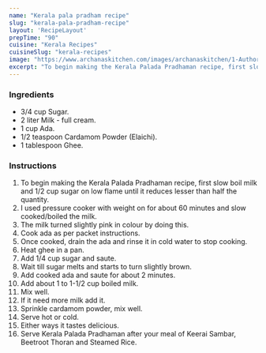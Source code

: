---
name: "Kerala pala pradham recipe"
slug: "kerala-pala-pradham-recipe"
layout: 'RecipeLayout'
prepTime: "90"
cuisine: "Kerala Recipes"
cuisineSlug: "kerala-recipes"
image: "https://www.archanaskitchen.com/images/archanaskitchen/1-Author/jyothir/Kerala_Palada_Pradhaman.jpg"
excerpt: "To begin making the Kerala Palada Pradhaman recipe, first slow boil milk and 12 cup sugar on low flame until it reduces lesser than half the quantity"
---

### Ingredients

- 3/4 cup Sugar.
- 2 liter Milk - full cream.
- 1 cup Ada.
- 1/2 teaspoon Cardamom Powder (Elaichi).
- 1 tablespoon Ghee.

### Instructions

1. To begin making the Kerala Palada Pradhaman recipe, first slow boil milk and 1/2 cup sugar on low flame until it reduces lesser than half the quantity.
1. I used pressure cooker with weight on for about 60 minutes and slow cooked/boiled the milk.
1. The milk turned slightly pink in colour by doing this.
1. Cook ada as per packet instructions.
1. Once cooked, drain the ada and rinse it in cold water to stop cooking.
1. Heat ghee in a pan.
1. Add 1/4 cup sugar and saute.
1. Wait till sugar melts and starts to turn slightly brown.
1. Add cooked ada and saute for about 2 minutes.
1. Add about 1 to 1-1/2 cup boiled milk.
1. Mix well.
1. If it need more milk add it.
1. Sprinkle cardamom powder, mix well.
1. Serve hot or cold.
1. Either ways it tastes delicious.
1. Serve Kerala Palada Pradhaman after your meal of Keerai Sambar, Beetroot Thoran and Steamed Rice.
